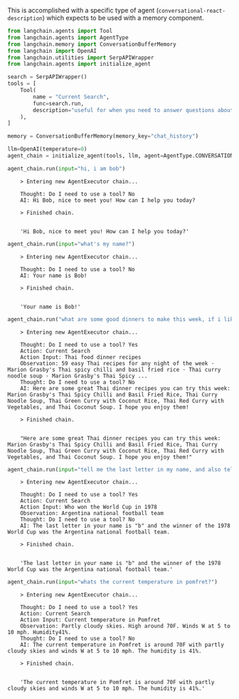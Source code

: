This is accomplished with a specific type of agent (`conversational-react-description`) which expects to be used with a memory component.

```python
from langchain.agents import Tool
from langchain.agents import AgentType
from langchain.memory import ConversationBufferMemory
from langchain import OpenAI
from langchain.utilities import SerpAPIWrapper
from langchain.agents import initialize_agent
```


```python
search = SerpAPIWrapper()
tools = [
    Tool(
        name = "Current Search",
        func=search.run,
        description="useful for when you need to answer questions about current events or the current state of the world"
    ),
]
```


```python
memory = ConversationBufferMemory(memory_key="chat_history")
```


```python
llm=OpenAI(temperature=0)
agent_chain = initialize_agent(tools, llm, agent=AgentType.CONVERSATIONAL_REACT_DESCRIPTION, verbose=True, memory=memory)
```


```python
agent_chain.run(input="hi, i am bob")
```

<CodeOutputBlock lang="python">

```
    > Entering new AgentExecutor chain...
    
    Thought: Do I need to use a tool? No
    AI: Hi Bob, nice to meet you! How can I help you today?
    
    > Finished chain.


    'Hi Bob, nice to meet you! How can I help you today?'
```

</CodeOutputBlock>


```python
agent_chain.run(input="what's my name?")
```

<CodeOutputBlock lang="python">

```
    > Entering new AgentExecutor chain...
    
    Thought: Do I need to use a tool? No
    AI: Your name is Bob!
    
    > Finished chain.


    'Your name is Bob!'
```

</CodeOutputBlock>


```python
agent_chain.run("what are some good dinners to make this week, if i like thai food?")
```

<CodeOutputBlock lang="python">

```
    > Entering new AgentExecutor chain...
    
    Thought: Do I need to use a tool? Yes
    Action: Current Search
    Action Input: Thai food dinner recipes
    Observation: 59 easy Thai recipes for any night of the week · Marion Grasby's Thai spicy chilli and basil fried rice · Thai curry noodle soup · Marion Grasby's Thai Spicy ...
    Thought: Do I need to use a tool? No
    AI: Here are some great Thai dinner recipes you can try this week: Marion Grasby's Thai Spicy Chilli and Basil Fried Rice, Thai Curry Noodle Soup, Thai Green Curry with Coconut Rice, Thai Red Curry with Vegetables, and Thai Coconut Soup. I hope you enjoy them!
    
    > Finished chain.


    "Here are some great Thai dinner recipes you can try this week: Marion Grasby's Thai Spicy Chilli and Basil Fried Rice, Thai Curry Noodle Soup, Thai Green Curry with Coconut Rice, Thai Red Curry with Vegetables, and Thai Coconut Soup. I hope you enjoy them!"
```

</CodeOutputBlock>


```python
agent_chain.run(input="tell me the last letter in my name, and also tell me who won the world cup in 1978?")
```

<CodeOutputBlock lang="python">

```
    > Entering new AgentExecutor chain...
    
    Thought: Do I need to use a tool? Yes
    Action: Current Search
    Action Input: Who won the World Cup in 1978
    Observation: Argentina national football team
    Thought: Do I need to use a tool? No
    AI: The last letter in your name is "b" and the winner of the 1978 World Cup was the Argentina national football team.
    
    > Finished chain.


    'The last letter in your name is "b" and the winner of the 1978 World Cup was the Argentina national football team.'
```

</CodeOutputBlock>


```python
agent_chain.run(input="whats the current temperature in pomfret?")
```

<CodeOutputBlock lang="python">

```
    > Entering new AgentExecutor chain...
    
    Thought: Do I need to use a tool? Yes
    Action: Current Search
    Action Input: Current temperature in Pomfret
    Observation: Partly cloudy skies. High around 70F. Winds W at 5 to 10 mph. Humidity41%.
    Thought: Do I need to use a tool? No
    AI: The current temperature in Pomfret is around 70F with partly cloudy skies and winds W at 5 to 10 mph. The humidity is 41%.
    
    > Finished chain.


    'The current temperature in Pomfret is around 70F with partly cloudy skies and winds W at 5 to 10 mph. The humidity is 41%.'
```

</CodeOutputBlock>
